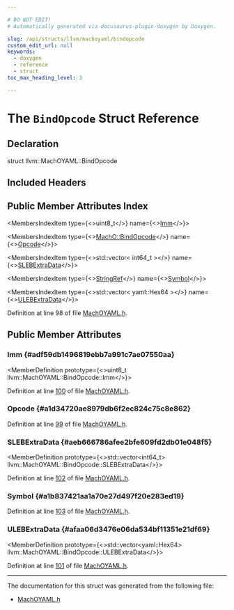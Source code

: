 ```yaml
---

# DO NOT EDIT!
# Automatically generated via docusaurus-plugin-doxygen by Doxygen.

slug: /api/structs/llvm/machoyaml/bindopcode
custom_edit_url: null
keywords:
  - doxygen
  - reference
  - struct
toc_max_heading_level: 3

---
```





# The `BindOpcode` Struct Reference

<DoxygenPage pluginConfig={pluginConfig}>



## Declaration

<CodeBlock>struct llvm::MachOYAML::BindOpcode</CodeBlock>

## Included Headers

<IncludesList>
<IncludesListItem
  filePath="llvm/ObjectYAML/MachOYAML.h"
  permalink="/docs/api/files/include/include/llvm/include/llvm/objectyaml/machoyaml-h"
  isLocal="true" />
</IncludesList>

## Public Member Attributes Index

<MembersIndex>

<MembersIndexItem
  type={<>uint8&#95;t</>}
  name={<><a href="#adf59db1496819ebb7a991c7ae07550aa">Imm</a></>}>
</MembersIndexItem>

<MembersIndexItem
  type={<><a href="/docs/api/namespaces/llvm/macho/#a9203e99e8a95bc43ed5ce4f40e497128">MachO::BindOpcode</a></>}
  name={<><a href="#a1d34720ae8979db6f2ec824c75c8e862">Opcode</a></>}>
</MembersIndexItem>

<MembersIndexItem
  type={<>std::vector&lt; int64&#95;t &gt;</>}
  name={<><a href="#aeb666786afee2bfe609fd2db01e048f5">SLEBExtraData</a></>}>
</MembersIndexItem>

<MembersIndexItem
  type={<><a href="/docs/api/classes/llvm/stringref">StringRef</a></>}
  name={<><a href="#a1b837421aa1a70e27d497f20e283ed19">Symbol</a></>}>
</MembersIndexItem>

<MembersIndexItem
  type={<>std::vector&lt; yaml::Hex64 &gt;</>}
  name={<><a href="#afaa06d3476e06da534bf11351e21df69">ULEBExtraData</a></>}>
</MembersIndexItem>

</MembersIndex>


Definition at line 98 of file <a href="/docs/api/files/include/include/llvm/include/llvm/objectyaml/machoyaml-h">MachOYAML.h</a>.

<SectionDefinition>

## Public Member Attributes

### Imm {#adf59db1496819ebb7a991c7ae07550aa}

<MemberDefinition
  prototype={<>uint8&#95;t llvm::MachOYAML::BindOpcode::Imm</>}>

Definition at line <a href="/docs/api/files/include/include/llvm/include/llvm/objectyaml/machoyaml-h/#l00100">100</a> of file <a href="/docs/api/files/include/include/llvm/include/llvm/objectyaml/machoyaml-h">MachOYAML.h</a>.
</MemberDefinition>

### Opcode {#a1d34720ae8979db6f2ec824c75c8e862}

<MemberDefinition
  prototype="MachO::BindOpcode llvm::MachOYAML::BindOpcode::Opcode">

Definition at line <a href="/docs/api/files/include/include/llvm/include/llvm/objectyaml/machoyaml-h/#l00099">99</a> of file <a href="/docs/api/files/include/include/llvm/include/llvm/objectyaml/machoyaml-h">MachOYAML.h</a>.
</MemberDefinition>

### SLEBExtraData {#aeb666786afee2bfe609fd2db01e048f5}

<MemberDefinition
  prototype={<>std::vector&lt;int64&#95;t&gt; llvm::MachOYAML::BindOpcode::SLEBExtraData</>}>

Definition at line <a href="/docs/api/files/include/include/llvm/include/llvm/objectyaml/machoyaml-h/#l00102">102</a> of file <a href="/docs/api/files/include/include/llvm/include/llvm/objectyaml/machoyaml-h">MachOYAML.h</a>.
</MemberDefinition>

### Symbol {#a1b837421aa1a70e27d497f20e283ed19}

<MemberDefinition
  prototype="StringRef llvm::MachOYAML::BindOpcode::Symbol">

Definition at line <a href="/docs/api/files/include/include/llvm/include/llvm/objectyaml/machoyaml-h/#l00103">103</a> of file <a href="/docs/api/files/include/include/llvm/include/llvm/objectyaml/machoyaml-h">MachOYAML.h</a>.
</MemberDefinition>

### ULEBExtraData {#afaa06d3476e06da534bf11351e21df69}

<MemberDefinition
  prototype={<>std::vector&lt;yaml::Hex64&gt; llvm::MachOYAML::BindOpcode::ULEBExtraData</>}>

Definition at line <a href="/docs/api/files/include/include/llvm/include/llvm/objectyaml/machoyaml-h/#l00101">101</a> of file <a href="/docs/api/files/include/include/llvm/include/llvm/objectyaml/machoyaml-h">MachOYAML.h</a>.
</MemberDefinition>

</SectionDefinition>

<hr/>

The documentation for this struct was generated from the following file:

<ul>
<li><a href="/docs/api/files/include/include/llvm/include/llvm/objectyaml/machoyaml-h">MachOYAML.h</a></li>
</ul>

</DoxygenPage>
